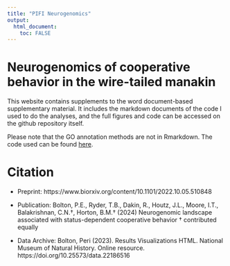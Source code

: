 ---
title: "PIFI Neurogenomics"
output: 
  html_document:
    toc: FALSE
---


# Neurogenomics of cooperative behavior in the wire-tailed manakin

This website contains supplements to the word document-based supplementary material. It includes the markdown documents of the code I used to do the analyses, and the full figures and code can be accessed on the github repository itself.

Please note that the GO annotation methods are not in Rmarkdown. The code used can be found [here](https://github.com/periperipatus/PIFI_brain_transcriptome/tree/main/GO_annotation).

# Citation

* Preprint: https://www.biorxiv.org/content/10.1101/2022.10.05.510848

* Publication: Bolton, P.E., Ryder, T.B., Dakin, R., Houtz, J.L., Moore, I.T., Balakrishnan, C.N.†, Horton, B.M.† (2024) Neurogenomic landscape associated with status-dependent cooperative behavior 
† contributed equally

* Data Archive: Bolton, Peri (2023). Results Visualizations HTML. National Museum of Natural History. Online resource. https://doi.org/10.25573/data.22186516




